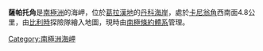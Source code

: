 {{Coord|64|36|S|61|58|W||display=title}}

'''薩帕托角'''是[[南極洲|南極洲]]的海岬，位於[[葛拉漢地|葛拉漢地]]的[[丹科海岸|丹科海岸]]，處於[[卡尼翁角|卡尼翁角]]西南面4.8公里，由[[比利時|比利時]]探險隊繪入地圖，現時由[[南極條約體系|南極條約體系]]管理。

{{DEFAULTSORT:Zapato Point}}
[[Category:南極洲海岬|Category:南極洲海岬]]


{{DancoCoast-geo-stub}}